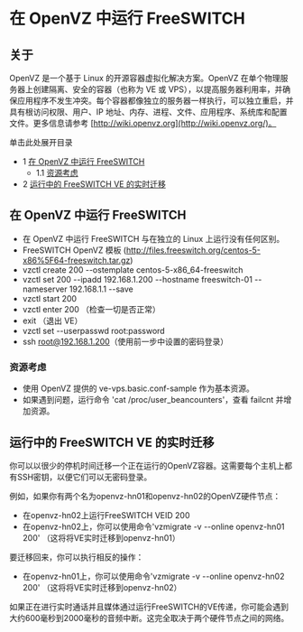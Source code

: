 # 在 OpenVZ 中运行 FreeSWITCH

## 关于

OpenVZ 是一个基于 Linux 的开源容器虚拟化解决方案。OpenVZ 在单个物理服务器上创建隔离、安全的容器（也称为 VE 或 VPS），以提高服务器利用率，并确保应用程序不发生冲突。每个容器都像独立的服务器一样执行，可以独立重启，并具有根访问权限、用户、IP 地址、内存、进程、文件、应用程序、系统库和配置文件。更多信息请参考 [http://wiki.openvz.org](http://wiki.openvz.org/)。

单击此处展开目录

* 1 [在 OpenVZ 中运行 FreeSWITCH](#在-openvz-中运行-freeswitch)  
   * 1.1 [资源考虑](#资源考虑)
* 2 [运行中的 FreeSWITCH VE 的实时迁移](#运行中的-freeswitch-ve-的实时迁移)

## 在 OpenVZ 中运行 FreeSWITCH

* 在 OpenVZ 中运行 FreeSWITCH 与在独立的 Linux 上运行没有任何区别。
* FreeSWITCH OpenVZ 模板 (<http://files.freeswitch.org/centos-5-x86%5F64-freeswitch.tar.gz>)
* vzctl create 200 --ostemplate centos-5-x86\_64-freeswitch
* vzctl set 200 --ipadd 192.168.1.200 --hostname freeswitch-01 --nameserver 192.168.1.1 --save
* vzctl start 200
* vzctl enter 200 （检查一切是否正常）
* exit （退出 VE）
* vzctl set --userpasswd root:password
* ssh [root@192.168.1.200](mailto:root@192.168.1.200)（使用前一步中设置的密码登录）

### 资源考虑

* 使用 OpenVZ 提供的 ve-vps.basic.conf-sample 作为基本资源。
* 如果遇到问题，运行命令 'cat /proc/user\_beancounters'，查看 failcnt 并增加资源。

## 运行中的 FreeSWITCH VE 的实时迁移

你可以以很少的停机时间迁移一个正在运行的OpenVZ容器。这需要每个主机上都有SSH密钥，以便它们可以无密码登录。

例如，如果你有两个名为openvz-hn01和openvz-hn02的OpenVZ硬件节点：

* 在openvz-hn02上运行FreeSWITCH VEID 200
* 在openvz-hn02上，你可以使用命令'vzmigrate -v --online openvz-hn01 200' （这将将VE实时迁移到openvz-hn01）

要迁移回来，你可以执行相反的操作：

* 在openvz-hn01上，你可以使用命令'vzmigrate -v --online openvz-hn02 200' （这将将VE实时迁移到openvz-hn02）

如果正在进行实时通话并且媒体通过运行FreeSWITCH的VE传递，你可能会遇到大约600毫秒到2000毫秒的音频中断。这完全取决于两个硬件节点之间的网络。